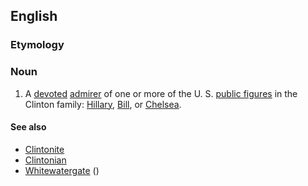 ==English==

===Etymology===
{{suffix|Clinton|ista}}

===Noun===
{{en-noun}}

# {{context|sometimes|[[derisive]]}} A [[devoted]] [[admirer]] of one or more of the U. S. [[public figure]]s in the Clinton family: [[w:Hillary Clinton|Hillary]], [[w:Bill Clinton|Bill]], or [[w:Chelsea Clinton|Chelsea]].

====See also====
* [[Clintonite]]
* [[Clintonian]]
* [[Whitewatergate]] ({{w|Whitewater (controversy)}})